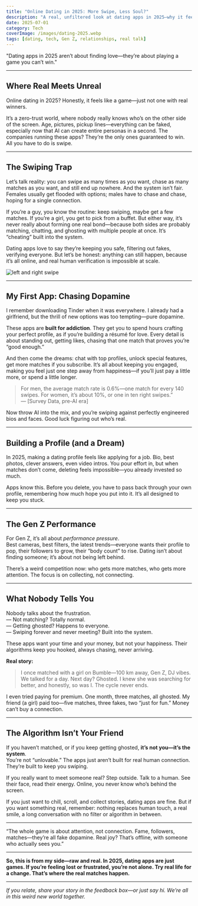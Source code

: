 ```yaml
---
title: "Online Dating in 2025: More Swipe, Less Soul?"
description: "A real, unfiltered look at dating apps in 2025—why it feels like a game, who’s really winning, and why authenticity is still the rarest thing."
date: 2025-07-01
category: Tech
coverImage: /images/dating-2025.webp
tags: [dating, tech, Gen Z, relationships, real talk]
---
```



<Quote>
"Dating apps in 2025 aren’t about finding love—they’re about playing a game you can’t win."
</Quote>

---

## Where Real Meets Unreal

Online dating in 2025? Honestly, it feels like a game—just not one with real winners.

It’s a zero-trust world, where nobody really knows who’s on the other side of the screen. Age, pictures, pickup lines—everything can be faked, especially now that AI can create entire personas in a second. The companies running these apps? They’re the only ones guaranteed to win. All you have to do is swipe.

---

## The Swiping Trap

Let’s talk reality: you can swipe as many times as you want, chase as many matches as you want, and still end up nowhere. And the system isn’t fair. Females usually get flooded with options; males have to chase and chase, hoping for a single connection.

If you’re a guy, you know the routine: keep swiping, maybe get a few matches. If you’re a girl, you get to pick from a buffet. But either way, it’s never really about forming one real bond—because both sides are probably matching, chatting, and ghosting with multiple people at once. It’s “cheating” built into the system.

Dating apps love to say they’re keeping you safe, filtering out fakes, verifying everyone. But let’s be honest: anything can still happen, because it’s all online, and real human verification is impossible at scale.

<Image
  src="/images/online-dating-2025.webp"
  alt="left and right swipe"
  width={800}
  height={400}
  className="rounded-xl mx-auto my-6 shadow-lg"
/>

---

## My First App: Chasing Dopamine

I remember downloading Tinder when it was everywhere. I already had a girlfriend, but the thrill of new options was too tempting—pure dopamine.

These apps are **built for addiction**. They get you to spend hours crafting your perfect profile, as if you’re building a résumé for love. Every detail is about standing out, getting likes, chasing that one match that proves you’re “good enough.”

And then come the dreams: chat with top profiles, unlock special features, get more matches if you subscribe. It’s all about keeping you engaged, making you feel just one step away from happiness—if you’ll just pay a little more, or spend a little longer.

> For men, the average match rate is 0.6%—one match for every 140 swipes. For women, it’s about 10%, or one in ten right swipes.”  
> — [Survey Data, pre-AI era]

Now throw AI into the mix, and you’re swiping against perfectly engineered bios and faces. Good luck figuring out who’s real.

---

## Building a Profile (and a Dream)

In 2025, making a dating profile feels like applying for a job. Bio, best photos, clever answers, even video intros. You pour effort in, but when matches don’t come, deleting feels impossible—you already invested so much.

Apps know this. Before you delete, you have to pass back through your own profile, remembering how much hope you put into it. It’s all designed to keep you stuck.

---

## The Gen Z Performance

For Gen Z, it’s all about *performance pressure*.  
Best cameras, best filters, the latest trends—everyone wants their profile to pop, their followers to grow, their “body count” to rise. Dating isn’t about finding someone; it’s about not being left behind.

There’s a weird competition now: who gets more matches, who gets more attention. The focus is on collecting, not connecting.

---

## What Nobody Tells You

Nobody talks about the frustration.  
— Not matching? Totally normal.  
— Getting ghosted? Happens to everyone.  
— Swiping forever and never meeting? Built into the system.

These apps want your time and your money, but not your happiness. Their algorithms keep you hooked, always chasing, never arriving.

 **Real story:**  
> I once matched with a girl on Bumble—100 km away, Gen Z, DJ vibes. We talked for a day. Next day? Ghosted. I knew she was searching for better, and honestly, so was I. The cycle never ends.

I even tried paying for premium. One month, three matches, all ghosted. My friend (a girl) paid too—five matches, three fakes, two “just for fun.” Money can’t buy a connection.

---

## The Algorithm Isn’t Your Friend

If you haven’t matched, or if you keep getting ghosted, **it’s not you—it’s the system**.  
You’re not “unlovable.” The apps just aren’t built for real human connection. They’re built to keep you swiping.

If you really want to meet someone real? Step outside. Talk to a human. See their face, read their energy. Online, you never know who’s behind the screen.

If you just want to chill, scroll, and collect stories, dating apps are fine. But if you want something real, remember: nothing replaces human touch, a real smile, a long conversation with no filter or algorithm in between.

---

<Quote>
“The whole game is about attention, not connection. Fame, followers, matches—they’re all fake dopamine. Real joy? That’s offline, with someone who actually sees you.”
</Quote>

---

**So, this is from my side—raw and real. In 2025, dating apps are just games. If you’re feeling lost or frustrated, you’re not alone. Try real life for a change. That’s where the real matches happen.**

---

*If you relate, share your story in the feedback box—or just say hi. We’re all in this weird new world together.*

